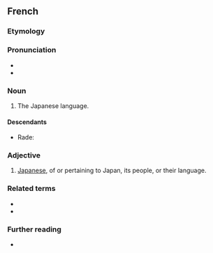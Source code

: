 {{also|Japonais}}
==French==

===Etymology===
{{suf|fr|Japon|ais|t2=[[-ese]]}}

===Pronunciation===
* {{fr-IPA}}
* {{audio|Fr-japonais.ogg|audio|lang=fr}}

===Noun===
{{fr-noun|m|-}}

# The Japanese language.

====Descendants====
* Rade: {{l|rad|Za pô nê}}

===Adjective===
{{fr-adj}}

# [[Japanese]], of or pertaining to Japan, its people, or their language.

===Related terms===
* {{l|fr|Japon}}
* {{l|fr|japonaiserie}}

===Further reading===
* {{R:TLFi}}

{{topics|fr|Languages|Japan}}